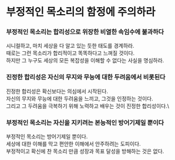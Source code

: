 # 부정적인 목소리의 함정에 주의하라

### 부정적인 목소리는 합리성으로 위장한 비열한 속임수에 불과하다

시니컬하고, 마치 세상을 다 알고 있는 듯한 태도를 경계하라.\
때로는 그런 목소리가 합리적이고 똑똑하다고 느껴질 것이다.\
하지만 그 누구도 세상의 모든 복잡성을 이해할 수 없다는 사실을 명심하라.

### 진정한 합리성은 자신의 무지와 무능에 대한 두려움에서 비롯된다

진정한 합리성은 확신보다는 의심에서 시작된다.\
자신의 무지와 무능에 대한 두려움을 느끼고, 그것을 인정하는 것이다.\
그리고 그 두려움을 극복하기 위해 노력하고 배우는 것이 진정한 합리성이다.\

### 부정적인 목소리는 자신을 지키려는 본능적인 방어기제일 뿐이다

부정적인 목소리는 방어기제일 뿐이다.\
세상에 대한 이해를 막고 편안한 이해에서 안주하려는 도피이다.\
부정적이고 확신에 찬 목소리 만큼 성장과 목표 달성을 방해하는 것은 없다.